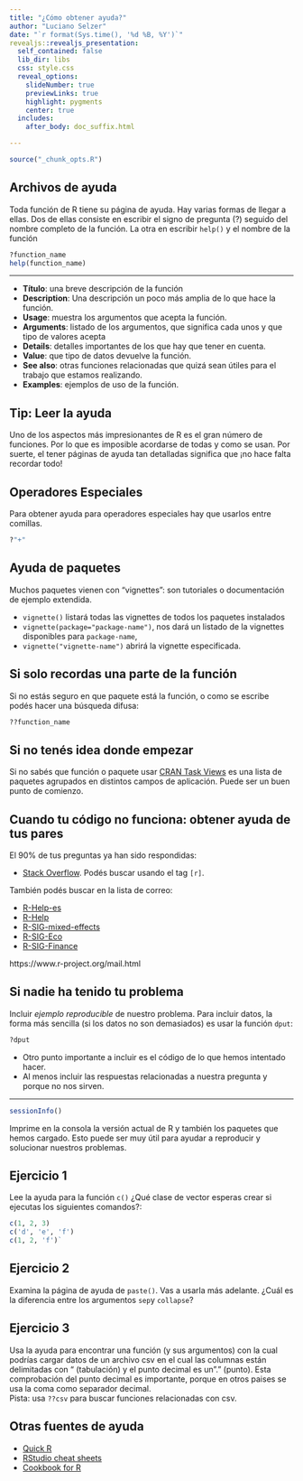 ```yaml
---
title: "¿Cómo obtener ayuda?"
author: "Luciano Selzer"
date: "`r format(Sys.time(), '%d %B, %Y')`"
revealjs::revealjs_presentation:
  self_contained: false
  lib_dir: libs
  css: style.css
  reveal_options:
    slideNumber: true
    previewLinks: true
    highlight: pygments
    center: true
  includes:
    after_body: doc_suffix.html

---
```


```r
source("_chunk_opts.R")
```

## Archivos de ayuda

Toda función de R tiene su página de ayuda. Hay varias formas de llegar a ellas.
Dos de ellas consiste en escribir el signo de pregunta (?) seguido del nombre
completo de la función. La otra en escribir `help()` y el nombre de la función

```r
?function_name
help(function_name)
```

---


 + **Título**: una breve descripción de la función
 + **Description**: Una descripción un poco más amplia de lo que hace la función.
 + **Usage**: muestra los argumentos que acepta la función.
 + **Arguments**: listado de los argumentos, que significa cada unos y que tipo de
 valores acepta
 + **Details**: detalles importantes de los que hay que tener en cuenta. 
 + **Value**: que tipo de datos devuelve la función.
 + **See also**: otras funciones relacionadas que quizá sean útiles para el trabajo
 que estamos realizando.
 + **Examples**: ejemplos de uso de la función.
 
## Tip: Leer la ayuda{.tip}

Uno de los aspectos más impresionantes de R es el gran número de funciones. Por
lo que es imposible acordarse de todas y como se usan. Por suerte, el tener
páginas de ayuda tan detalladas significa que ¡no hace falta recordar todo!
 
## Operadores Especiales

Para obtener ayuda para operadores especiales hay que usarlos entre comillas.

```r
?"+"
```


## Ayuda de paquetes

Muchos paquetes vienen con "vignettes": son tutoriales o documentación de 
ejemplo extendida. 

+ `vignette()` listará todas las
vignettes de todos los paquetes instalados
+ `vignette(package="package-name")`, nos dará un listado de la vignettes
disponibles para `package-name`,
+ `vignette("vignette-name")` abrirá la
vignette especificada.


## Si solo recordas una parte de la función

Si no estás seguro en que paquete está la función, o como se escribe
podés hacer una búsqueda difusa:


```r
??function_name
```

## Si no tenés idea donde empezar

Si no sabés que función o paquete usar 
[CRAN Task Views](http://cran.at.r-project.org/web/views)
es una lista de paquetes agrupados en distintos campos de aplicación. Puede ser
un buen punto de comienzo.

## Cuando tu código no funciona: obtener ayuda de tus pares

El 90% de tus preguntas ya han sido respondidas:

+ [Stack Overflow](http://stackoverflow.com/).
Podés buscar usando el tag `[r]`. 

También podés buscar en la lista de 
correo:

+ [R-Help-es](https://stat.ethz.ch/mailman/listinfo/r-help-es)
+ [R-Help](https://stat.ethz.ch/mailman/listinfo/r-help)
+ [R-SIG-mixed-effects](https://stat.ethz.ch/mailman/listinfo/r-sig-mixed-models)
+ [R-SIG-Eco](https://stat.ethz.ch/mailman/listinfo/r-sig-ecology)
+ [R-SIG-Finance](https://stat.ethz.ch/mailman/listinfo/r-sig-finance)

https://www.r-project.org/mail.html

## Si nadie ha tenido tu problema

Incluir *ejemplo reproducible* de nuestro problema. 
Para incluir datos, la forma más sencilla (si los datos no son demasiados) es 
usar la función `dput`:

```r
?dput
```


+ Otro punto importante a incluir es el código de lo que hemos intentado hacer.
+ Al menos incluir las respuestas relacionadas a nuestra
pregunta y porque no nos sirven.

---

```r
sessionInfo()
```


Imprime en la consola la versión actual de R y también los paquetes que hemos 
cargado. Esto puede ser muy útil para ayudar a reproducir y solucionar nuestros
problemas.


## Ejercicio 1{.challenge}

Lee la ayuda para la función `c()` ¿Qué clase de vector esperas crear si
ejecutas los siguientes comandos?:

```r
c(1, 2, 3)
c('d', 'e', 'f')
c(1, 2, 'f')`
```


## Ejercicio 2 {.challenge}

Examina la página de ayuda de `paste()`. Vas a usarla más adelante. ¿Cuál es
la diferencia entre los argumentos `sep`y `collapse`?


## Ejercicio 3 {.challenge}

Usa la ayuda para encontrar una función (y sus argumentos) con la cual
podrías cargar datos de un archivo csv en el cual las columnas están delimitadas
con "\t" (tabulación) y el punto decimal es un "." (punto). Esta comprobación
del punto decimal es importante, porque en otros paises se usa la coma como
separador decimal.  
Pista: usa `??csv` para buscar funciones relacionadas con csv.



## Otras fuentes de ayuda

* [Quick R](http://www.statmethods.net/)
* [RStudio cheat sheets](http://www.rstudio.com/resources/cheatsheets/)
* [Cookbook for R](http://www.cookbook-r.com/)